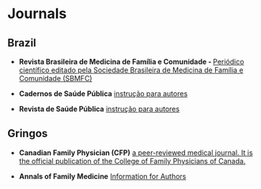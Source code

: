 # Journals {-}   


## Brazil {-}   

- **Revista Brasileira de Medicina de Família e Comunidade - ** [Periódico científico editado pela Sociedade Brasileira de Medicina de Família e Comunidade (SBMFC)](https://www.rbmfc.org.br/rbmfc/about/submissions){target="_blank"}     


- **Cadernos de Saúde Pública** [instrução para autores](http://cadernos.ensp.fiocruz.br/csp/submissao/instrucao-para-autores){target="_blank"}     


- **Revista de Saúde Pública** [instrução para autores](http://www.rsp.fsp.usp.br/instrucoes-aos-autores/#artigos-originais){target="_blank"}      


## Gringos {-}   

- **Canadian Family Physician (CFP)** [a peer-reviewed medical journal. It is the official publication of the College of Family Physicians of Canada.](https://www.cfp.ca/content/authors-reviewers){target="_blank"}      

- **Annals of Family Medicine** [Information for Authors](http://www.annfammed.org/){target="_blank"}      